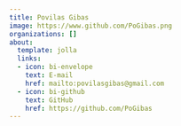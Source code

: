 ```yaml
---
title: Povilas Gibas
image: https://www.github.com/PoGibas.png
organizations: []
about:
  template: jolla
  links:
  - icon: bi-envelope
    text: E-mail
    href: mailto:povilasgibas@gmail.com
  - icon: bi-github
    text: GitHub
    href: https://github.com/PoGibas
---
```


